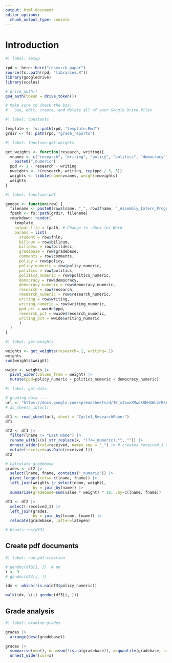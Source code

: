```yaml
---
output: html_document
editor_options:
  chunk_output_type: console
---
```


# Introduction

```r
#| label: setup

rpd <- here::here("research_paper")
source(fs::path(rpd, "libraries.R"))
library(googledrive)
library(scales)

# drive_auth()
gs4_auth(token = drive_token())

# Make sure to check the box:
#   See, edit, create, and delete all of your Google Drive files

```


```r
#| label: constants

template <- fs::path(rpd, "template.Rmd")
grdir <- fs::path(rpd, "grade_reports")

```


```r
#| label: function-get-weights

get_weights <- function(research, writing){
  vnames <- c("research", "writing", "policy", "politics", "democracy") |> 
    paste0("_numeric")
  ppd <- 1 - research - writing
  nweights <- c(research, writing, rep(ppd / 3, 3))
  weights <- tibble(name=vnames, weight=nweights)
  weights
}

```


```r
#| label: function-pdf

gendoc <- function(row) {
  filename <- paste0(row$lname, "_", row$fname, "_Assembly_Intern_Program_2024_paper_grade.pdf")
  fpath <- fs::path(grdir, filename)
  rmarkdown::render(
    template,
    output_file = fpath, # Change to .docx for Word
    params = list(
      student = row$fnln,
      billnum = row$billnum,
      billdesc = row$billdesc,
      gradebase = row$gradebase,
      comments = row$comments,
      policy = row$policy,
      policy_numeric = row$policy_numeric,
      politics = row$politics,
      politics_numeric = row$politics_numeric,
      democracy = row$democracy,
      democracy_numeric = row$democracy_numeric,
      research = row$research,
      research_numeric = row$research_numeric,
      writing = row$writing,
      writing_numeric = row$writing_numeric,
      ppd_pct = wwide$ppd,
      research_pct = wwide$research_numeric,
      writing_pct = wwide$writing_numeric
      )
  )
}

```


```r
#| label: get-weights

weights <- get_weights(research=.2, writing=.1)
weights
sum(weights$weight)

wwide <- weights |> 
  pivot_wider(values_from = weight) |> 
  mutate(ppd=policy_numeric + politics_numeric + democracy_numeric)

```


```r
#| label: get-data

# grading data ----
url <- "https://docs.google.com/spreadsheets/d/1K_xIaxnXMwdkRhHSWL2rBSnhaWRRDKNMGypEdbvFO0I"
# as_sheets_id(url)

df1 <- read_sheet(url, sheet = "Cycle1_ResearchPaper")
df1

df2 <- df1 |> 
  filter(lname != "Last Name") |> 
  rename_with(\(x) str_replace(x, "(?<=_numeric).*", "")) |> 
  unnest_wider(col=received, names_sep = "_") |> # creates received_1 dttm
  mutate(received=as.Date(received_1))
df2

# calculate gradebase
grades <- df2 |> 
  select(lname, fname, contains("_numeric")) |>
  pivot_longer(cols=-c(lname, fname)) |>
  left_join(weights |> select(name, weight),
            by = join_by(name)) |> 
  summarise(gradebase=sum(value * weight) * 10, .by=c(lname, fname))

df3 <- df2 |> 
  select(-received_1) |> 
  left_join(grades,
            by = join_by(lname, fname)) |>
  relocate(gradebase, .after=latepen)

# btools::ns(df3)

```

## Create pdf documents

```r
#| label: run-pdf-creation

# gendoc(df3[1, ])  # me
i <- 9
# gendoc(df3[i, ])

idx <- which(!is.na(df3$policy_numeric))

walk(idx, \(i) gendoc(df3[i, ]))


```


## Grade analysis

```r
#| label: examine-grades

grades |> 
  arrange(desc(gradebase))

grades |> 
  summarise(n=n(), nna=sum(!is.na(gradebase)), x=quantile(gradebase, na.rm=TRUE) |> list())|> 
  unnest_wider(col=x)

```

